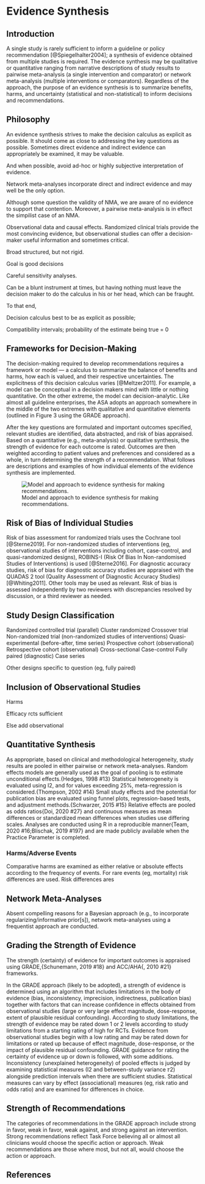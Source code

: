 # Evidence Synthesis

## Introduction

A single study is rarely sufficient to inform a guideline or policy recommendation [@Spiegelhalter2004]; a synthesis of evidence obtained from multiple studies is required. The evidence synthesis may be qualitative or quantitative ranging from narrative descriptions of study results to pairwise meta-analysis (a single intervention and comparator) or network meta-analysis (multiple interventions or comparators). Regardless of the approach, the purpose of an evidence synthesis is to summarize benefits, harms, and uncertainty (statistical and non-statistical) to inform decisions and recommendations.

## Philosophy

An evidence synthesis strives to make the decision calculus as explicit as possible. It should come as close to addressing the key questions as possible. Sometimes direct evidence and indirect evidence can appropriately be examined, it may be valuable.

And when possible, avoid ad-hoc or highly subjective interpretation of evidence.

Network meta-analyses incorporate direct and indirect evidence and may well be the only option.

Although some question the validity of NMA, we are aware of no evidence to support that contention. Moreover, a pairwise meta-analysis is in effect the simpilist case of an NMA.

Observational data and causal effects. Randomized clinical trials provide the most convincing evidence, but observational studies can offer a decision-maker useful information and sometimes critical.

Broad structured, but not rigid.

Goal is good decisions

Careful sensitivity analyses.

Can be a blunt instrument at times, but having nothing must leave the decision maker to do the calculus in his or her head, which can be fraught.

To that end,

Decision calculus best to be as explicit as possible;

Compatibility intervals; probability of the estimate being true = 0

## Frameworks for Decision-Making

The decision-making required to develop recommendations requires a framework or model --- a calculus to summarize the balance of benefits and harms, how each is valued, and their respective uncertainties. The explicitness of this decision calculus varies [@Meltzer2011]. For example, a model can be conceptual in a decision makers mind with little or nothing quantitative. On the other extreme, the model can decision-analytic. Like almost all guideline enterprises, the ASA adopts an approach somewhere in the middle of the two extremes with qualitative and quantitative elements (outlined in Figure 3 using the GRADE approach).

After the key questions are formulated and important outcomes specified, relevant studies are identified, data abstracted, and risk of bias appraised. Based on a quantitative (e.g., meta-analysis) or qualitative synthesis, the strength of evidence for each outcome is rated. Outcomes are then weighted according to patient values and preferences and considered as a whole, in turn determining the strength of a recommendation. What follows are descriptions and examples of how individual elements of the evidence synthesis are implemented.

![Model and approach to evidence synthesis for making recommendations.](assets/grade.png){#fig-grade}

## Risk of Bias of Individual Studies

Risk of bias assessment for randomized trials uses the Cochrane tool [@Sterne2019]. For non-randomized studies of interventions (eg, observational studies of interventions including cohort, case-control, and quasi-randomized designs), ROBINS-I (Risk Of Bias In Non-randomised Studies of Interventions) is used [@Sterne2016]. For diagnostic accuracy studies, risk of bias for diagnostic accuracy studies are appraised with the QUADAS 2 tool (Quality Assessment of Diagnostic Accuracy Studies) [@Whiting2011]. Other tools may be used as relevant. Risk of bias is assessed independently by two reviewers with discrepancies resolved by discussion, or a third reviewer as needed.

## Study Design Classification

Randomized controlled trial (parallel) Cluster randomized Crossover trial Non-randomized trial (non-randomized studies of interventions) Quasi-experimental (before-after, time series) Prospective cohort (observational) Retrospective cohort (observational) Cross-sectional Case-control Fully paired (diagnostic) Case series

Other designs specific to question (eg, fully paired)

## Inclusion of Observational Studies

Harms

Efficacy rcts sufficient

Else add observational

## Quantitative Synthesis

As appropriate, based on clinical and methodological heterogeneity, study results are pooled in either pairwise or network meta-analyses. Random effects models are generally used as the goal of pooling is to estimate unconditional effects.{Hedges, 1998 #13} Statistical heterogeneity is evaluated using I2, and for values exceeding 25%, meta-regression is considered.{Thompson, 2002 #14} Small study effects and the potential for publication bias are evaluated using funnel plots, regression-based tests, and adjustment methods.{Schwarzer, 2015 #15} Relative effects are pooled as odds ratios{Doi, 2020 #27} and continuous measures as mean differences or standardized mean differences when studies use differing scales. Analyses are conducted using R in a reproducible manner{Team, 2020 #16;Blischak, 2019 #197} and are made publicly available when the Practice Parameter is completed.

### Harms/Adverse Events

Comparative harms are examined as either relative or absolute effects according to the frequency of events. For rare events (eg, mortality) risk differences are used. Risk differences ares

## Network Meta-Analyses

Absent compelling reasons for a Bayesian approach (e.g., to incorporate regularizing/informative prior\[s\]), network meta-analyses using a frequentist approach are conducted.

## Grading the Strength of Evidence

The strength (certainty) of evidence for important outcomes is appraised using GRADE,{Schunemann, 2019 #18} and ACC/AHA{, 2010 #21} frameworks.

In the GRADE approach (likely to be adopted), a strength of evidence is determined using an algorithm that includes limitations in the body of evidence (bias, inconsistency, imprecision, indirectness, publication bias) together with factors that can increase confidence in effects obtained from observational studies (large or very large effect magnitude, dose-response, extent of plausible residual confounding). According to study limitations, the strength of evidence may be rated down 1 or 2 levels according to study limitations from a starting rating of high for RCTs. Evidence from observational studies begin with a low rating and may be rated down for limitations or rated up because of effect magnitude, dose-response, or the impact of plausible residual confounding. GRADE guidance for rating the certainty of evidence up or down is followed, with some additions. Inconsistency (unexplained heterogeneity) of pooled effects is judged by examining statistical measures (I2 and between-study variance 𝜏2) alongside prediction intervals when there are sufficient studies. Statistical measures can vary by effect (associational) measures (eg, risk ratio and odds ratio) and are examined for differences in choice.

## Strength of Recommendations

The categories of recommendations in the GRADE approach include strong in favor, weak in favor, weak against, and strong against an intervention. Strong recommendations reflect Task Force believing all or almost all clinicians would choose the specific action or approach. Weak recommendations are those where most, but not all, would choose the action or approach.

## References
